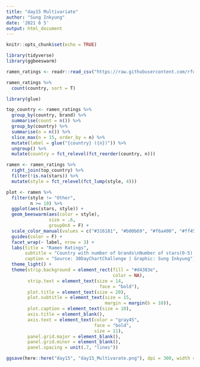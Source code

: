 ```yaml
---
title: "day15 Multivariate"
author: "Sung Inkyung"
date: '2021 6 5'
output: html_document
---
```


```r
knitr::opts_chunk$set(echo = TRUE)
```

```r
library(tidyverse)
library(ggbeeswarm)
```


```r
ramen_ratings <- readr::read_csv("https://raw.githubusercontent.com/rfordatascience/tidytuesday/master/data/2019/2019-06-04/ramen_ratings.csv")

ramen_ratings %>% 
  count(country, sort = T)
```


```r
library(glue)

top_country <- ramen_ratings %>% 
  group_by(country, brand) %>% 
  summarise(count = n()) %>% 
  group_by(country) %>% 
  summarise(n = n()) %>% 
  slice_max(n = 15, order_by = n) %>% 
  mutate(label = glue("{country} ({n})")) %>% 
  ungroup() %>% 
  mutate(country = fct_relevel(fct_reorder(country, n)))
```


```r
ramen <- ramen_ratings %>% 
  right_join(top_country) %>% 
  filter(!is.na(stars)) %>% 
  mutate(style = fct_relevel(fct_lump(style, 4)))
```

```r
plot <- ramen %>% 
  filter(style != "Other",
         n >= 10) %>% 
  ggplot(aes(stars, style)) +
  geom_beeswarm(aes(color = style), 
                size = .6, 
                groupOnX = F) +
  scale_color_manual(values = c("#316181", "#b00b69", "#f6a400", "#ff4500")) +
  guides(color = F) +
  facet_wrap(~ label, nrow = 3) +
  labs(title = "Ramen Ratings",
       subtitle = "Country with number of brands\nNumber of stars(0-5) are given by ramen raters;5 is best, 0 is worst",
       caption = "Source: 30DayChartChallenge | Graphic: Sung Inkyung") + 
  theme_light() +
  theme(strip.background = element_rect(fill = "#d4383e",
                                        color = NA),
        strip.text = element_text(size = 14,
                                   face = "bold"),
        plot.title = element_text(size = 20),
        plot.subtitle = element_text(size = 15,
                                     margin = margin(b = 10)),
        plot.caption = element_text(size = 10),
        axis.title = element_blank(),
        axis.text = element_text(color = "gray45",
                                 face = "bold",
                                 size = 11),
        panel.grid.major = element_blank(),
        panel.grid.minor = element_blank(),
        panel.spacing = unit(.7, "lines"))

ggsave(here::here("day15", "day15_Multivarate.png"), dpi = 300, width = 30, height = 24, units = "cm")

  
```



